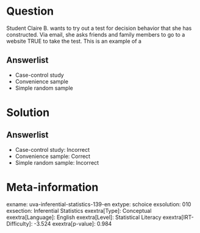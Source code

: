 Question
========

Student Claire B. wants to try out a test for decision behavior that she has constructed. Via email, she asks friends and family members to go to a website TRUE to take the test. This is an example of a

Answerlist
----------

* Case-control study
* Convenience sample
* Simple random sample

Solution
========

Answerlist
----------

* Case-control study: Incorrect
* Convenience sample: Correct
* Simple random sample: Incorrect

Meta-information
================
exname: uva-inferential-statistics-139-en
extype: schoice
exsolution: 010
exsection: Inferential Statistics
exextra[Type]: Conceptual
exextra[Language]: English
exextra[Level]: Statistical Literacy
exextra[IRT-Difficulty]: -3.524
exextra[p-value]: 0.984
